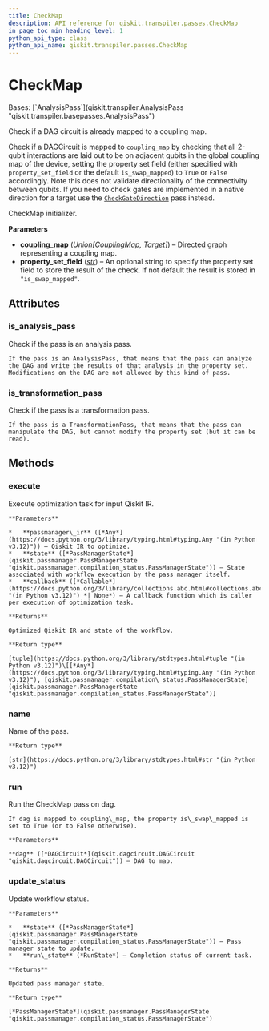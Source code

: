 ```yaml
---
title: CheckMap
description: API reference for qiskit.transpiler.passes.CheckMap
in_page_toc_min_heading_level: 1
python_api_type: class
python_api_name: qiskit.transpiler.passes.CheckMap
---
```


# CheckMap

<Class id="qiskit.transpiler.passes.CheckMap" isDedicatedPage={true} github="https://github.com/qiskit/qiskit/tree/stable/0.45/qiskit/transpiler/passes/utils/check_map.py" signature="qiskit.transpiler.passes.CheckMap(*args, **kwargs)">
  Bases: [`AnalysisPass`](qiskit.transpiler.AnalysisPass "qiskit.transpiler.basepasses.AnalysisPass")

  Check if a DAG circuit is already mapped to a coupling map.

  Check if a DAGCircuit is mapped to `coupling_map` by checking that all 2-qubit interactions are laid out to be on adjacent qubits in the global coupling map of the device, setting the property set field (either specified with `property_set_field` or the default `is_swap_mapped`) to `True` or `False` accordingly. Note this does not validate directionality of the connectivity between qubits. If you need to check gates are implemented in a native direction for a target use the [`CheckGateDirection`](qiskit.transpiler.passes.CheckGateDirection "qiskit.transpiler.passes.CheckGateDirection") pass instead.

  CheckMap initializer.

  **Parameters**

  *   **coupling\_map** (*Union\[*[*CouplingMap*](qiskit.transpiler.CouplingMap "qiskit.transpiler.CouplingMap")*,* [*Target*](qiskit.transpiler.Target "qiskit.transpiler.Target")*]*) – Directed graph representing a coupling map.
  *   **property\_set\_field** ([*str*](https://docs.python.org/3/library/stdtypes.html#str "(in Python v3.12)")) – An optional string to specify the property set field to store the result of the check. If not default the result is stored in `"is_swap_mapped"`.

  ## Attributes

  ### is\_analysis\_pass

  <Attribute id="qiskit.transpiler.passes.CheckMap.is_analysis_pass" name="is_analysis_pass">
    Check if the pass is an analysis pass.

    If the pass is an AnalysisPass, that means that the pass can analyze the DAG and write the results of that analysis in the property set. Modifications on the DAG are not allowed by this kind of pass.
  </Attribute>

  ### is\_transformation\_pass

  <Attribute id="qiskit.transpiler.passes.CheckMap.is_transformation_pass" name="is_transformation_pass">
    Check if the pass is a transformation pass.

    If the pass is a TransformationPass, that means that the pass can manipulate the DAG, but cannot modify the property set (but it can be read).
  </Attribute>

  ## Methods

  ### execute

  <Function id="qiskit.transpiler.passes.CheckMap.execute" name="execute" signature="execute(passmanager_ir, state, callback=None)">
    Execute optimization task for input Qiskit IR.

    **Parameters**

    *   **passmanager\_ir** ([*Any*](https://docs.python.org/3/library/typing.html#typing.Any "(in Python v3.12)")) – Qiskit IR to optimize.
    *   **state** ([*PassManagerState*](qiskit.passmanager.PassManagerState "qiskit.passmanager.compilation_status.PassManagerState")) – State associated with workflow execution by the pass manager itself.
    *   **callback** ([*Callable*](https://docs.python.org/3/library/collections.abc.html#collections.abc.Callable "(in Python v3.12)") *| None*) – A callback function which is caller per execution of optimization task.

    **Returns**

    Optimized Qiskit IR and state of the workflow.

    **Return type**

    [tuple](https://docs.python.org/3/library/stdtypes.html#tuple "(in Python v3.12)")\[[*Any*](https://docs.python.org/3/library/typing.html#typing.Any "(in Python v3.12)"), [qiskit.passmanager.compilation\_status.PassManagerState](qiskit.passmanager.PassManagerState "qiskit.passmanager.compilation_status.PassManagerState")]
  </Function>

  ### name

  <Function id="qiskit.transpiler.passes.CheckMap.name" name="name" signature="name()">
    Name of the pass.

    **Return type**

    [str](https://docs.python.org/3/library/stdtypes.html#str "(in Python v3.12)")
  </Function>

  ### run

  <Function id="qiskit.transpiler.passes.CheckMap.run" name="run" signature="run(dag)">
    Run the CheckMap pass on dag.

    If dag is mapped to coupling\_map, the property is\_swap\_mapped is set to True (or to False otherwise).

    **Parameters**

    **dag** ([*DAGCircuit*](qiskit.dagcircuit.DAGCircuit "qiskit.dagcircuit.DAGCircuit")) – DAG to map.
  </Function>

  ### update\_status

  <Function id="qiskit.transpiler.passes.CheckMap.update_status" name="update_status" signature="update_status(state, run_state)">
    Update workflow status.

    **Parameters**

    *   **state** ([*PassManagerState*](qiskit.passmanager.PassManagerState "qiskit.passmanager.compilation_status.PassManagerState")) – Pass manager state to update.
    *   **run\_state** (*RunState*) – Completion status of current task.

    **Returns**

    Updated pass manager state.

    **Return type**

    [*PassManagerState*](qiskit.passmanager.PassManagerState "qiskit.passmanager.compilation_status.PassManagerState")
  </Function>
</Class>


